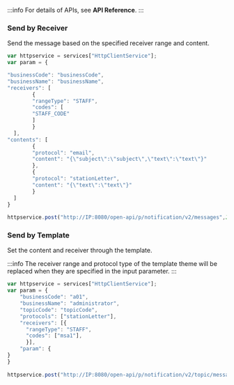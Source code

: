 
:::info
For details of APIs, see **API Reference**.
:::

### Send by Receiver

Send the message based on the specified receiver range and content.

```js
var httpservice = services["HttpClientService"];
var param = {

"businessCode": "businessCode",
"businessName": "businessName",
"receivers": [
        {
        "rangeType": "STAFF",
        "codes": [
        "STAFF_CODE"
        ]
        }
  ],
"contents": [
        {
        "protocol": "email",
        "content": "{\"subject\":\"subject\",\"text\":\"text\"}"
        },
        {
        "protocol": "stationLetter",
        "content": "{\"text\":\"text\"}"
        }
  ]
}
 
httpservice.post("http://IP:8080/open-api/p/notification/v2/messages",JSON.stringify(param),3000);
```



### Send by Template

Set the content and receiver through the template.

:::info
The receiver range and protocol type of the template theme will be replaced when they are specified in the input parameter.
:::

```js
var httpservice = services["HttpClientService"];
var param = {
    "businessCode": "a01",
    "businessName": "administrator",
    "topicCode": "topicCode",
    "protocols": ["stationLetter"],
    "receivers": [{
      "rangeType": "STAFF",
      "codes": ["msa1"],
      }],
    "param": {
}
}
 
httpservice.post("http://IP:8080/open-api/p/notification/v2/topic/messages",JSON.stringify(param),3000);
```
